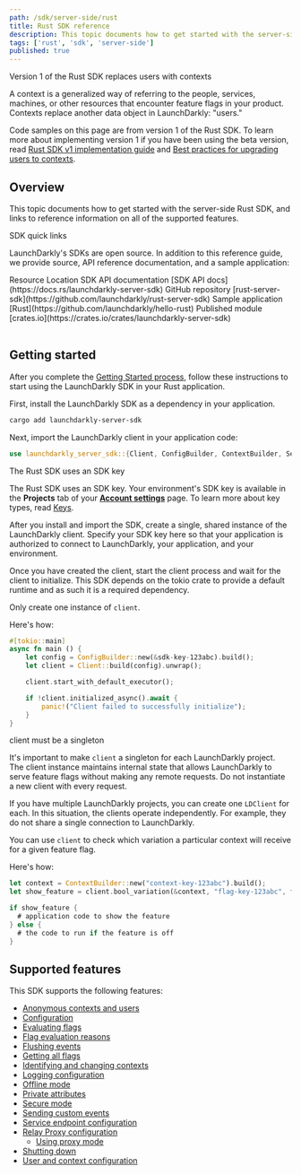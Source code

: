 ```yaml
---
path: /sdk/server-side/rust
title: Rust SDK reference
description: This topic documents how to get started with the server-side Rust SDK, and links to reference information on all of the supported features.
tags: ['rust', 'sdk', 'server-side']
published: true
---
```


<Callout intent="info">
<CalloutTitle>Version 1 of the Rust SDK replaces users with contexts</CalloutTitle>
<CalloutDescription>

A context is a generalized way of referring to the people, services, machines, or other resources that encounter feature flags in your product. Contexts replace another data object in LaunchDarkly: "users."

Code samples on this page are from version 1 of the Rust SDK. To learn more about implementing version 1 if you have been using the beta version, read [Rust SDK v1 implementation guide](/sdk/server-side/rust/implementation-v1) and [Best practices for upgrading users to contexts](/guides/flags/upgrading-contexts).

</CalloutDescription>
</Callout>

## Overview

This topic documents how to get started with the server-side Rust SDK, and links to reference information on all of the supported features.

<Callout intent="primary">
<CalloutTitle>SDK quick links</CalloutTitle>
<CalloutDescription>

LaunchDarkly's SDKs are open source. In addition to this reference guide, we provide source, API reference documentation, and a sample application:

<Table>
  <TableHeader>
    <TableHeadCell>Resource</TableHeadCell>
    <TableHeadCell>Location</TableHeadCell>
  </TableHeader>
  <TableBody>
    <TableRow>
      <TableCell>SDK API documentation</TableCell>
      <TableCell>[SDK API docs](https://docs.rs/launchdarkly-server-sdk)</TableCell>
    </TableRow>
    <TableRow>
      <TableCell>GitHub repository</TableCell>
      <TableCell>[rust-server-sdk](https://github.com/launchdarkly/rust-server-sdk)</TableCell>
    </TableRow>
    <TableRow>
      <TableCell>Sample application</TableCell>
      <TableCell>[Rust](https://github.com/launchdarkly/hello-rust)</TableCell>
    </TableRow>
    <TableRow>
      <TableCell>Published module</TableCell>
      <TableCell>[crates.io](https://crates.io/crates/launchdarkly-server-sdk)</TableCell>
    </TableRow>
  </TableBody>
</Table>

</CalloutDescription>
</Callout>

## Getting started

After you complete the [Getting Started process](/home/getting-started), follow these instructions to start using the LaunchDarkly SDK in your Rust application.

First, install the LaunchDarkly SDK as a dependency in your application.

<CodeSample>
<CSTab label="Shell">

```bash
cargo add launchdarkly-server-sdk
```

</CSTab>
</CodeSample>

Next, import the LaunchDarkly client in your application code:

<CodeSample>
<CSTab label="Rust">

```rust
use launchdarkly_server_sdk::{Client, ConfigBuilder, ContextBuilder, ServiceEndpointsBuilder};
```

</CSTab>
</CodeSample>

<Callout intent="info">
<CalloutTitle>The Rust SDK uses an SDK key</CalloutTitle>
<CalloutDescription>

The Rust SDK uses an SDK key. Your environment's SDK key is available in the **Projects** tab of your [**Account settings**](https://app.launchdarkly.com/settings#/projects) page. To learn more about key types, read [Keys](/sdk/concepts/client-side-server-side#keys).

</CalloutDescription>
</Callout>

After you install and import the SDK, create a single, shared instance of the LaunchDarkly client. Specify your SDK key here so that your application is authorized to connect to LaunchDarkly, your application, and your environment.

Once you have created the client, start the client process and wait for the client to initialize. This SDK depends on the tokio crate to provide a default runtime and as such it is a required dependency.

Only create one instance of `client`.

Here's how:

<CodeSample>
<CSTab label="Rust">

```rust
#[tokio::main]
async fn main () {
    let config = ConfigBuilder::new(&sdk-key-123abc).build();
    let client = Client::build(config).unwrap();

    client.start_with_default_executor();

    if !client.initialized_async().await {
        panic!("Client failed to successfully initialize");
    }
}
```

</CSTab>
</CodeSample>

<Callout intent="alert">
<CalloutTitle>client must be a singleton</CalloutTitle>
<CalloutDescription>

It's important to make `client` a singleton for each LaunchDarkly project. The client instance maintains internal state that allows LaunchDarkly to serve feature flags without making any remote requests. Do not instantiate a new client with every request.

If you have multiple LaunchDarkly projects, you can create one `LDClient` for each. In this situation, the clients operate independently. For example, they do not share a single connection to LaunchDarkly.

</CalloutDescription>
</Callout>

You can use `client` to check which variation a particular context will receive for a given feature flag.

Here's how:

<CodeSample>
<CSTab label="Rust">

```rust
let context = ContextBuilder::new("context-key-123abc").build();
let show_feature = client.bool_variation(&context, "flag-key-123abc", false);

if show_feature {
  # application code to show the feature
} else {
  # the code to run if the feature is off
}
```

</CSTab>
</CodeSample>

## Supported features

This SDK supports the following features:

* [Anonymous contexts and users](/sdk/features/anonymous#rust)
* [Configuration](/sdk/features/config#rust)
* [Evaluating flags](/sdk/features/evaluating#rust)
* [Flag evaluation reasons](/sdk/features/evaluation-reasons#rust)
* [Flushing events](/sdk/features/flush#rust)
* [Getting all flags](/sdk/features/all-flags#rust)
* [Identifying and changing contexts](/sdk/features/identify#rust)
* [Logging configuration](/sdk/features/logging#rust)
* [Offline mode](/sdk/features/offline-mode#rust)
* [Private attributes](/sdk/features/private-attributes#rust)
* [Secure mode](/sdk/features/secure-mode#rust)
* [Sending custom events](/sdk/features/events#rust)
* [Service endpoint configuration](/sdk/features/service-endpoint-configuration#rust)
* [Relay Proxy configuration](/sdk/features/relay-proxy-configuration)
  * [Using proxy mode](/sdk/features/relay-proxy-configuration/proxy-mode#rust)
* [Shutting down](/sdk/features/shutdown#rust)
* [User and context configuration](/sdk/features/user-context-config#rust)
